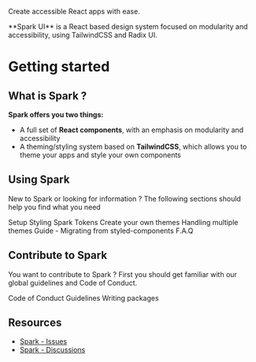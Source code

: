 
<Meta title="Getting Started" />

<div className="flex flex-col gap-xl pb-3xl">
<p className="text-center text-on-background sb-unstyled text-display-1-expanded">
  Create <span className="text-primary">accessible</span> React apps
  <span className="text-secondary">with ease</span>.
</p>
<p className="text-center text-on-neutral-container sb-unstyled text-headline-1">
  **Spark UI** is a React based design system focused on modularity and accessibility, using
  TailwindCSS and Radix UI.
</p>

</div>

# Getting started

## What is Spark ?

**Spark offers you two things:**

- A full set of **React components**, with an emphasis on modularity and accessibility
- A theming/styling system based on **TailwindCSS**, which allows you to theme your apps and style your own components

## Using Spark

New to Spark or looking for information ? The following sections should help you find what you need

<div className="sb-unstyled flex flex-row flex-wrap gap-lg my-xl">
  <Card href="/?path=/docs/using-spark-setup--docs" description="Enable Spark on your project">
    Setup
  </Card>
  <Card
    href="/?path=/docs/using-spark-styling-overview--docs"
    description="Apply styles to your components and markup"
  >
    Styling
  </Card>
  <Card
    isExternalLink
    href="https://sparkui.vercel.app/viewer/"
    description="Visualize colors, spacing, typography, etc."
  >
    Spark Tokens
  </Card>
  <Card href="/?path=/docs/utils-theme--docs" description="Customize as many as you want">
    Create your own themes
  </Card>
  <Card
    href="/?path=/docs/using-spark-handling-multiple-themes--docs#handling-multiple-themes"
    description="How to switch between themes"
  >
    Handling multiple themes
  </Card>
  <Card href="/?path=/docs/using-spark-guide-migrating-from-styled-components--docs">
    Guide - Migrating from styled-components
  </Card>
  <Card
    href="/?path=/docs/using-spark-f-a-q--docs"
    description="Answers to some commonly asked questions."
  >
    F.A.Q
  </Card>
</div>

## Contribute to Spark

You want to contribute to Spark ? First you should get familiar with our global guidelines and Code of Conduct.

<div className="sb-unstyled flex flex-row flex-wrap gap-lg my-xl">
  <Card href="/?path=/docs/contributing-code-of-conduct-index--docs">Code of Conduct</Card>
  <Card href="/?path=/docs/contributing-guidelines-commit--docs">Guidelines</Card>
  <Card href="/?path=/docs/contributing-writing-packages-structure--docs">Writing packages</Card>
</div>

## Resources

- [Spark - Issues](https://github.com/adevinta/spark/issues)
- [Spark - Discussions](https://github.com/adevinta/spark/discussions)
